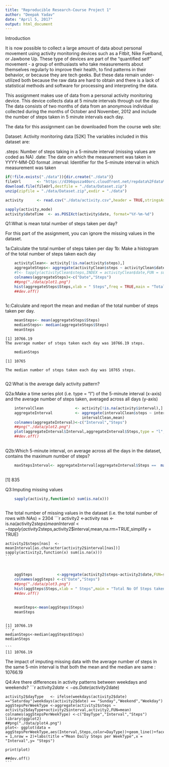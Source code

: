 ---
title: "Reproducible Research-Course Project 1"
author: "Deepak Yadav"
date: "April 5, 2017"
output: html_document
---

Introduction

It is now possible to collect a large amount of data about personal movement using activity monitoring devices such as a Fitbit, Nike Fuelband, or Jawbone Up. These type of devices are part of the "quantified self" movement - a group of enthusiasts who take measurements about themselves regularly to improve their health, to find patterns in their behavior, or because they are tech geeks. But these data remain under-utilized both because the raw data are hard to obtain and there is a lack of statistical methods and software for processing and interpreting the data.

This assignment makes use of data from a personal activity monitoring device. This device collects data at 5 minute intervals through out the day. The data consists of two months of data from an anonymous individual collected during the months of October and November, 2012 and include the number of steps taken in 5 minute intervals each day.

The data for this assignment can be downloaded from the course web site:

Dataset: Activity monitoring data [52K]
The variables included in this dataset are:

.steps: Number of steps taking in a 5-minute interval (missing values are coded as NA)
.date: The date on which the measurement was taken in YYYY-MM-DD format
.interval: Identifier for the 5-minute interval in which measurement was taken


```{r,echo=TRUE}
if(!file.exists("./data")){dir.create("./data")}
fileUrl       <- "https://d396qusza40orc.cloudfront.net/repdata%2Fdata%2Factivity.zip"
download.file(fileUrl,destfile = "./data/Dataset.zip")
unzip(zipfile = "./data/Dataset.zip",exdir = "./data")

activity      <- read.csv("./data/activity.csv",header = TRUE,stringsAsFactors = FALSE)

sapply(activity,mode)
activity$dateTime  <- as.POSIXct(activity$date, format="%Y-%m-%d")


```

Q1:What is mean total number of steps taken per day?

For this part of the assignment, you can ignore the missing values in the dataset.

1a:Calculate the total number of steps taken per day
1b: Make a histogram of the total number of steps taken each day

```{r,echo=TRUE}
    activityClean<- activity[!is.na(activity$steps),]
    aggregateSteps<- aggregate(activityClean$steps ~ activityClean$date,FUN=sum)
    #t<- tapply(activityClean$steps,INDEX = activityClean$date,FUN = sum)
    colnames(aggregateSteps)<-c("Date","Steps")
    ##png("./data/plot1.png")
    hist(aggregateSteps$Steps,xlab = " Steps",freq = TRUE,main = "Total No Of Steps taken per Day")
    ##dev.off()
    

```
1c:Calculate and report the mean and median of the total number of steps taken per day.

```{r,echo =TRUE}
    meanSteps<- mean(aggregateSteps$Steps)
    medianSteps<- median(aggregateSteps$Steps)
    meanSteps
```
 
    [1] 10766.19
    The average number of steps taken each day was 10766.19 steps.
    
```{r,echo= TRUE}
    medianSteps
```
    [1] 10765
    
    The median number of steps taken each day was 10765 steps.
```{r,echo=TRUE}
    
```


Q2:What is the average daily activity pattern?

Q2a:Make a time series plot (i.e. type = "l") of the 5-minute interval (x-axis) and the average number of steps taken, averaged across all days (y-axis)
```{r,echo=TRUE}
    intervalClean              <- activity[!is.na(activity$interval),]
    aggregateInterval          <- aggregate(intervalClean$steps ~ intervalClean$interval,
                                  intervalClean,mean)
    colnames(aggregateInterval)<-c("Interval","Steps")
    ##png("./data/plot2.png")
    plot(aggregateInterval$Interval,aggregateInterval$Steps,type = "l",xlab = "Intervals",ylab = "Mean Steps",main = "Time Series of 5-min Interval and Mean Steps ")
    ##dev.off()
    
```
Q2b:Which 5-minute interval, on average across all the days in the dataset, contains the maximum number of steps?
```{r,echo=TRUE}
    maxStepsInterval<- aggregateInterval[aggregateInterval$Steps ==  max(aggregateInterval$Steps),1]
    
```
[1] 835



Q3:Imputing missing values


```{r,echo=TRUE}
    sapply(activity,function(x) sum(is.na(x)))
    
```
   
    
The total number of missing values in the dataset (i.e. the total number of rows with NAs) = 2304
    ```{r,echo = TRUE}
    activity2       <-activity
    nas             <-is.na(activity2$steps)
    meanInterval    <- tapply(activity2$steps,activity2$interval,mean,na.rm=TRUE,simplify = TRUE)
    
    activity2$steps[nas]  <-meanInterval[as.character(activity2$interval[nas])]
    sapply(activity2,function(x) sum(is.na(x)))
    ```
    
       
```{r,echo=TRUE}
    aggSteps           <-aggregate(activity2$steps~activity2$date,FUN=sum)
    colnames(aggSteps) <-c("Date","Steps")
    ##png("./data/plot3.png")
    hist(aggSteps$Steps,xlab = " Steps",main = "Total No Of Steps taken per Day",col = "blue")
    ##dev.off()
    
```

```{r,echo=TRUE}
    
    meanSteps<-mean(aggSteps$Steps)
    meanSteps
    
```
    [1] 10766.19
    ```{r,echo=TRUE}
    medianSteps<-median(aggSteps$Steps)
    medianSteps
    
    ```
    [1] 10766.19
The impact of imputing missing data with the average number of steps in the same 5-min interval is that both the mean and the median are same : 10766.19


Q4:Are there differences in activity patterns between weekdays and weekends?
```{r,echo=TRUE}
    activity2$date      <- as.Date(activity2$date)

    activity2$dayType   <- ifelse(weekdays(activity2$date) =="Saturday"|weekdays(activity2$date) == "Sunday","Weekend","Weekday")
    aggStepsPerWeekType <-aggregate(activity2$steps ~ activity2$dayType+activity2$interval,activity2,FUN=mean)
    colnames(aggStepsPerWeekType) <-c("DayType","Interval","Steps")
    library(ggplot2)
    ##png("./data/plot4.png")
    plot<- ggplot(data = aggStepsPerWeekType,aes(Interval,Steps,color=DayType))+geom_line()+facet_wrap(~DayType,ncol = 1,nrow = 2)+labs(title ="Mean Daily Steps per WeekType",x = "Interval",y= "Steps")
    
    print(plot)
          
    ##dev.off()
    ```
    
    
    